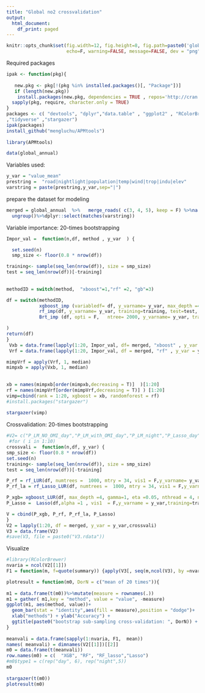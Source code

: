 ```yaml
---
title: "Global no2 crossvalidation"
output:
  html_document:
    df_print: paged
---
```

 
```r
knitr::opts_chunk$set(fig.width=12, fig.height=8, fig.path=paste0('global_crossvali',"/"),
                      echo=F, warning=FALSE, message=FALSE, dev = "png", include = T)
```
 
Required packages
```r
ipak <- function(pkg){
 
   new.pkg <- pkg[!(pkg %in% installed.packages()[, "Package"])]
   if (length(new.pkg)) 
    install.packages(new.pkg, dependencies = TRUE , repos='http://cran.muenster.r-project.org')
  sapply(pkg, require, character.only = TRUE)
}
packages <- c( "devtools", "dplyr","data.table" , "ggplot2" , "RColorBrewer", "raster", "rasterVis", "rgdal","Matrix","xgboost",  "glmnet", "ranger", "randomForest"  
,"tidyverse" ,"stargazer")
ipak(packages)
install_github("mengluchu/APMtools") 
 
library(APMtools)

data(global_annual)
```

Variables used:
```r
y_var = "value_mean"
prestring =  "road|nightlight|population|temp|wind|trop|indu|elev"
varstring = paste(prestring,y_var,sep="|")
```

prepare the dataset for modeling 
```r
merged = global_annual  %>%   merge_roads( c(3, 4, 5), keep = F) %>%na.omit() %>%
  ungroup()%>%dplyr::select(matches(varstring))
```
 
Variable importance: 20-times bootstrapping
```r
Impor_val =  function(n,df, method , y_var  ) {

  set.seed(n)
  smp_size <- floor(0.8 * nrow(df))

training<- sample(seq_len(nrow(df)), size = smp_size)
test = seq_len(nrow(df))[-training] 
 
 
methodID = switch(method,  "xboost"=1,"rf" =2, "gb"=3) 

df = switch(methodID,  
            xgboost_imp (variabledf= df, y_varname= y_var, max_depth =4, gamma=1, eta =0.05, nthread = 4, nrounds = 1650, training=training, test=test, grepstring =varstring ),  
            rf_imp(df, y_varname= y_var, training=training, test=test, grepstring =varstring,mtry = 34, numtrees = 1000),
            Brt_imp (df, opti = F,   ntree= 2000, y_varname= y_var, training=training, test=test,  grepstring =varstring)

) 
return(df)
} 
 Vxb = data.frame(lapply(1:20, Impor_val, df= merged, "xboost" , y_var =y_var))
 Vrf = data.frame(lapply(1:20, Impor_val, df = merged, "rf" , y_var = y_var)) 

mimpVrf = apply(Vrf, 1, median)
mimpxb = apply(Vxb, 1, median)
 
 
xb = names(mimpxb[order(mimpxb,decreasing = T)]  )[1:20]
rf = names(mimpVrf[order(mimpVrf,decreasing = T)] ) [1:20]
vimp=cbind(rank = 1:20, xgboost = xb, randomforest = rf)
#install.packages("stargazer")
 
stargazer(vimp)
```

Crossvalidation: 20-times bootstrapping

```r
#V2= c("P_LM_NO_OMI_day","P_LM_with_OMI_day","P_LM_night","P_Lasso_day","P_lasso_night", "P_rf_day","P_rf_night","P_ctree_day")
 #for ( i in 1:10)
crossvali =  function(n,df, y_var) {
smp_size <- floor(0.8 * nrow(df)) 
set.seed(n)
training<- sample(seq_len(nrow(df)), size = smp_size)
test = seq_len(nrow(df))[-training] 

P_rf = rf_LUR(df, numtrees =  1000, mtry = 34, vis1 = F,y_varname= y_var, training=training, test=test, grepstring =varstring)
P_rf_la = rf_Lasso_LUR(df, numtrees =  1000, mtry = 34, vis1 = F,y_varname= y_var, training=training, test=test, grepstring =varstring)

P_xgb= xgboost_LUR(df, max_depth =4, gamma=1, eta =0.05, nthread = 4, nrounds =1650, y_varname= y_var,training=training, test=test, grepstring =varstring)
P_Lasso =  Lasso(df,alpha =1 , vis1  = F,y_varname = y_var,training=training, test=test,grepstring =prestring )

V = cbind(P_xgb, P_rf, P_rf_la, P_Lasso)
} 
V2 = lapply(1:20, df = merged, y_var = y_var,crossvali)
V3 = data.frame(V2)
#save(V3, file = paste0("V3.rdata"))
```
Visualize 
```r
#library(RColorBrewer)
nvaria = ncol(V2[[1]])
F1 = function(m, f=quote(summary)) {apply(V3[, seq(m,ncol(V3), by =nvaria)], 1, f) }

plotresult = function(m0, DorN = c("mean of 20 times")){
 
m1 = data.frame(t(m0))%>%mutate(measure = rownames(.))
m1 = gather( m1,key = "method", value = "value", -measure)
ggplot(m1, aes(method, value))+ 
  geom_bar(stat = "identity",aes(fill = measure),position = "dodge")+
  xlab("methods") + ylab("Accuracy") +
  ggtitle(paste0("bootstrap sub-sampling cross-validation: ", DorN)) + theme_bw() + theme(axis.text=element_text(size=15),legend.text=element_text(size=20),axis.title=element_text(size=15,face="bold")) + scale_fill_brewer(palette="Set2")+theme(legend.title = element_blank()) 
}
 
meanvali = data.frame(sapply(1:nvaria, F1,  mean)) 
names( meanvali) = dimnames(V2[[1]])[[2]]
m0 = data.frame(t(meanvali))
row.names(m0) = c(  "XGB", "RF", "RF_lasso","Lasso")
#m0$type1 = c(rep("day", 6), rep("night",5))
m0
 
stargazer(t(m0)) 
plotresult(m0) 
```
